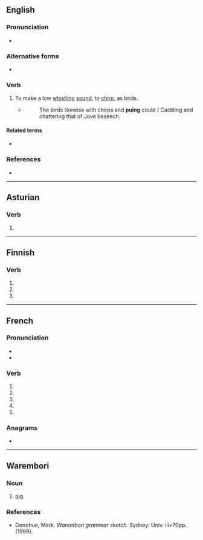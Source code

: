 {{also|PUE|pué|pu'e|pü}}
==English==

===Pronunciation===
* {{IPA|en|/pjuː/}}

===Alternative forms===
* {{l|en|pew}}

===Verb===
{{en-verb}}

# {{lb|en|dated|intransitive}} To make a low [[whistle|whistling]] [[sound]]; to [[chirp]], as birds.
#* {{rfdatek|en|Countess of Pembroke}} ''{{w|The Countess of Pembroke's Arcadia}}''
#*: The birds likewise with chirps and '''puing''' could / Cackling and chattering that of Jove beseech.

====Related terms====
* {{l|en|peevish}}

===References===
* {{R:Webster 1913}}

----

==Asturian==

===Verb===
{{ast-verb-form}}

# {{inflection of|ast|poder||3|s|pres|indc}}

----

==Finnish==

===Verb===
{{head|fi|verb form}}

# {{fi-form of|mood=indicative|tense=present connegative|pukea}}
# {{fi-form of|pr=second-person|pl=singular|mood=imperative|tense=present|pukea}}
# {{fi-form of|pr=second-person|pl=singular|mood=imperative|tense=present connegative|pukea}}

----

==French==

===Pronunciation===
* {{fr-IPA|pos=v}}
* {{homophones|fr|pu|pues|puent|pus|put|pût}}

===Verb===
{{head|fr|verb form}}

# {{inflection of|fr|puer||1|s|pres|indc}}
# {{inflection of|fr|puer||3|s|pres|indc}}
# {{inflection of|fr|puer||1|s|pres|subj}}
# {{inflection of|fr|puer||3|s|pres|subj}}
# {{inflection of|fr|puer||2|s|impr}}

===Anagrams===
* {{l|fr|peu}}

----

==Warembori==

===Noun===
{{head|wsa|noun}}

# [[pig]]
#: {{ux|wsa|E '''pue''' pa kambi.|translation=I hunt big pigs.}}

===References===
* Donohue, Mark. ''Warembori grammar sketch.'' Sydney: Univ. iii+70pp. (1999).